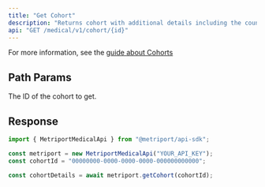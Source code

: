 ```yaml
---
title: "Get Cohort"
description: "Returns cohort with additional details including the count of patients assigned to it."
api: "GET /medical/v1/cohort/{id}"
---
```


For more information, see the [guide about Cohorts](/medical-api/handling-data/cohorts)

## Path Params

<ParamField path="id" type="string" required>
  The ID of the cohort to get.
</ParamField>

## Response

<Snippet file="cohort-response.mdx" />

<ResponseExample>

```javascript Metriport SDK
import { MetriportMedicalApi } from "@metriport/api-sdk";

const metriport = new MetriportMedicalApi("YOUR_API_KEY");
const cohortId = "00000000-0000-0000-0000-000000000000";

const cohortDetails = await metriport.getCohort(cohortId);
```

</ResponseExample>

<Snippet file="cohort-response-json.mdx" />

